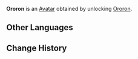 {{About|the Avatar|the playable character|Ororon}}
{{Avatar Infobox
|title    = Ororon
|id       = 8900
|image    = Ororon Avatar.png
|type     = Character
|features = Ororon
|obtain   = Unlock [[Ororon]]
}}
'''Ororon''' is an [[Avatar]] obtained by unlocking [[Ororon]].

==Other Languages==
{{Other Languages|Ororon}}

==Change History==
{{Change History|5.2}}